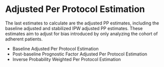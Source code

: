 # Adjusted Per Protocol Estimation {-}

The last estimates to calculate are the adjusted PP estimates, including the baseline adjusted and stabilized IPW adjusted PP estimates. These estimates aim to adjust for bias introduced by only analyzing the cohort of adherent patients.

- Baseline Adjusted Per Protocol Estimation
- Post-baseline Prognostic Factor Adjusted Per Protocol Estimation
- Inverse Probability Weighted Per Protocol Estimation
